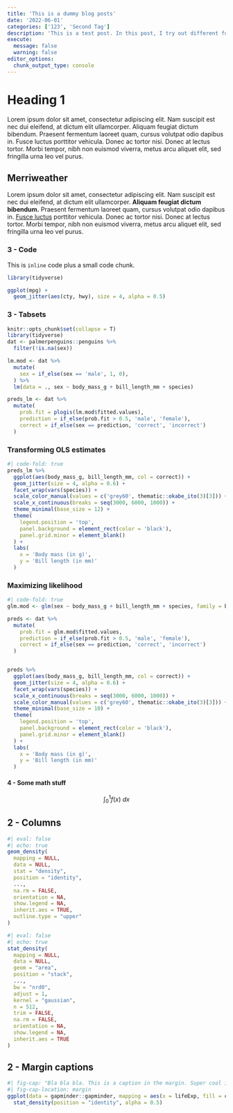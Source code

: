 ```yaml
---
title: 'This is a dummy blog posts'
date: '2022-06-01'
categories: ['123', 'Second Tag']
description: 'This is a test post. In this post, I try out different functionalities'
execute: 
  message: false
  warning: false
editor_options: 
  chunk_output_type: console
---
```


# Heading 1

Lorem ipsum dolor sit amet, consectetur adipiscing elit. Nam suscipit est nec dui eleifend, at dictum elit ullamcorper. Aliquam feugiat dictum bibendum. Praesent fermentum laoreet quam, cursus volutpat odio dapibus in. Fusce luctus porttitor vehicula. Donec ac tortor nisi. Donec at lectus tortor. Morbi tempor, nibh non euismod viverra, metus arcu aliquet elit, sed fringilla urna leo vel purus.

## Merriweather

Lorem ipsum dolor sit amet, consectetur adipiscing elit. Nam suscipit est nec dui eleifend, at dictum elit ullamcorper. **Aliquam feugiat dictum bibendum.** Praesent fermentum laoreet quam, cursus volutpat odio dapibus in. [Fusce luctus](https://github.com/twbs/bootstrap-sass/blob/master/assets/stylesheets/bootstrap/_variables.scss) porttitor vehicula. Donec ac tortor nisi. Donec at lectus tortor. Morbi tempor, nibh non euismod viverra, metus arcu aliquet elit, sed fringilla urna leo vel purus.

### 3 - Code

This is `inline` code plus a small code chunk.

```r
library(tidyverse)

ggplot(mpg) +
  geom_jitter(aes(cty, hwy), size = 4, alpha = 0.5) 
```

### 3 - Tabsets

```r
knitr::opts_chunk$set(collapse = T)
library(tidyverse)
dat <- palmerpenguins::penguins %>% 
  filter(!is.na(sex))

lm.mod <- dat %>%
  mutate(
    sex = if_else(sex == 'male', 1, 0),
  ) %>% 
  lm(data = ., sex ~ body_mass_g + bill_length_mm + species) 

preds_lm <- dat %>% 
  mutate(
    prob.fit = plogis(lm.mod$fitted.values),
    prediction = if_else(prob.fit > 0.5, 'male', 'female'),
    correct = if_else(sex == prediction, 'correct', 'incorrect')
  )
```

::: panel-tabset
### Transforming OLS estimates

```r
#| code-fold: true
preds_lm %>% 
  ggplot(aes(body_mass_g, bill_length_mm, col = correct)) +
  geom_jitter(size = 4, alpha = 0.6) +
  facet_wrap(vars(species)) +
  scale_color_manual(values = c('grey60', thematic::okabe_ito(3)[3])) +
  scale_x_continuous(breaks = seq(3000, 6000, 1000)) +
  theme_minimal(base_size = 12) +
  theme(
    legend.position = 'top', 
    panel.background = element_rect(color = 'black'),
    panel.grid.minor = element_blank()
  ) +
  labs(
    x = 'Body mass (in g)',
    y = 'Bill length (in mm)'
  )
```

### Maximizing likelihood

```r
#| code-fold: true
glm.mod <- glm(sex ~ body_mass_g + bill_length_mm + species, family = binomial, data = dat)

preds <- dat %>% 
  mutate(
    prob.fit = glm.mod$fitted.values,
    prediction = if_else(prob.fit > 0.5, 'male', 'female'),
    correct = if_else(sex == prediction, 'correct', 'incorrect')
  )


preds %>% 
  ggplot(aes(body_mass_g, bill_length_mm, col = correct)) +
  geom_jitter(size = 4, alpha = 0.6) +
  facet_wrap(vars(species)) +
  scale_x_continuous(breaks = seq(3000, 6000, 1000)) +
  scale_color_manual(values = c('grey60', thematic::okabe_ito(3)[3])) +
  theme_minimal(base_size = 10) +
  theme(
    legend.position = 'top', 
    panel.background = element_rect(color = 'black'),
    panel.grid.minor = element_blank()
  ) +
  labs(
    x = 'Body mass (in g)',
    y = 'Bill length (in mm)'
  )
```
:::

#### 4 - Some math stuff

$$
\int_0^1 f(x) \ dx
$$

## 2 - Columns

::: {layout="[[1,1]]"}
```r
#| eval: false
#| echo: true
geom_density(
  mapping = NULL,
  data = NULL,
  stat = "density",
  position = "identity",
  ...,
  na.rm = FALSE,
  orientation = NA,
  show.legend = NA,
  inherit.aes = TRUE,
  outline.type = "upper"
)
```

```r
#| eval: false
#| echo: true
stat_density(
  mapping = NULL,
  data = NULL,
  geom = "area",
  position = "stack",
  ...,
  bw = "nrd0",
  adjust = 1,
  kernel = "gaussian",
  n = 512,
  trim = FALSE,
  na.rm = FALSE,
  orientation = NA,
  show.legend = NA,
  inherit.aes = TRUE
)
```
:::

## 2 - Margin captions

```r
#| fig-cap: "Bla bla bla. This is a caption in the margin. Super cool isn't it?"
#| fig-cap-location: margin
ggplot(data = gapminder::gapminder, mapping = aes(x = lifeExp, fill = continent)) +
  stat_density(position = "identity", alpha = 0.5)
```
